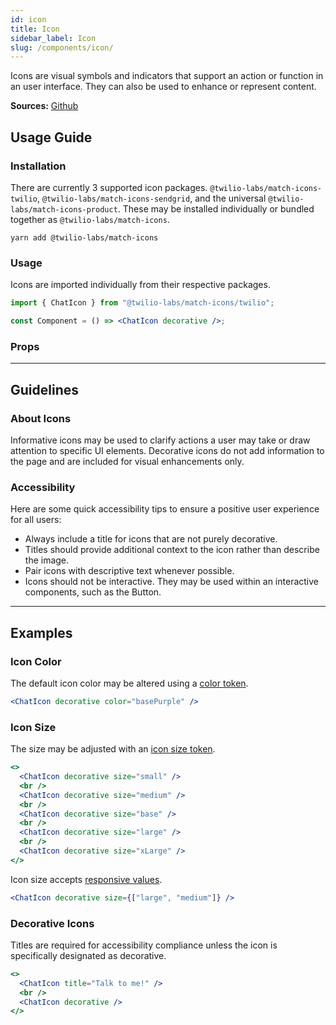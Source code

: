 ```yaml
---
id: icon
title: Icon
sidebar_label: Icon
slug: /components/icon/
---
```



Icons are visual symbols and indicators that support an action or function in an user interface. They can also be used to enhance or represent content.

**Sources:** [Github](https://github.com/twilio-labs/match/blob/main/packages/match-icons)

## Usage Guide

### Installation

There are currently 3 supported icon packages. `@twilio-labs/match-icons-twilio`, `@twilio-labs/match-icons-sendgrid`, and the universal `@twilio-labs/match-icons-product`. These may be installed individually or bundled together as `@twilio-labs/match-icons`.

```shell
yarn add @twilio-labs/match-icons
```

### Usage

Icons are imported individually from their respective packages.

```jsx
import { ChatIcon } from "@twilio-labs/match-icons/twilio";

const Component = () => <ChatIcon decorative />;
```

### Props

<Props of="Icon" />

---

## Guidelines

### About Icons

Informative icons may be used to clarify actions a user may take or draw attention to specific UI elements. Decorative icons do not add information to the page and are included for visual enhancements only.

### Accessibility

Here are some quick accessibility tips to ensure a positive user experience for all users:

- Always include a title for icons that are not purely decorative.
- Titles should provide additional context to the icon rather than describe the image.
- Pair icons with descriptive text whenever possible.
- Icons should not be interactive. They may be used within an interactive components, such as the Button.

---

## Examples

### Icon Color

The default icon color may be altered using a [color token](../design-tokens/tokens.mdx#colors).

```jsx live
<ChatIcon decorative color="basePurple" />
```

### Icon Size

The size may be adjusted with an [icon size token](../design-tokens/tokens.mdx#icon-sizes).

```jsx live
<>
  <ChatIcon decorative size="small" />
  <br />
  <ChatIcon decorative size="medium" />
  <br />
  <ChatIcon decorative size="base" />
  <br />
  <ChatIcon decorative size="large" />
  <br />
  <ChatIcon decorative size="xLarge" />
</>
```

Icon size accepts [responsive values](https://styled-system.com/responsive-styles#responsive-styles).

```jsx live
<ChatIcon decorative size={["large", "medium"]} />
```

### Decorative Icons

Titles are required for accessibility compliance unless the icon is specifically designated as decorative.

```jsx live
<>
  <ChatIcon title="Talk to me!" />
  <br />
  <ChatIcon decorative />
</>
```
